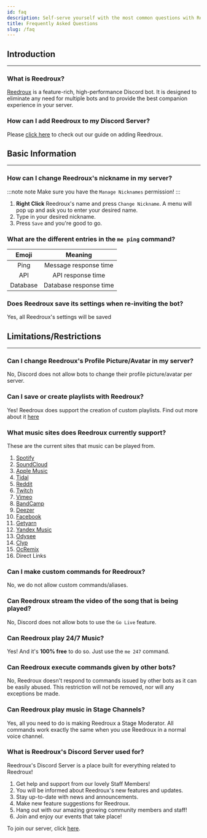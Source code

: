 ```yaml
---
id: faq
description: Self-serve yourself with the most common questions with Reedroux!
title: Frequently Asked Questions
slug: /faq
---
```


<!-- The start of the Introduction Section -->

## Introduction

---

### What is Reedroux?

[Reedroux](/) is a feature-rich, high-performance Discord bot. It is designed to eliminate any need for multiple bots and to provide the best companion experience in your server.

### How can I add Reedroux to my Discord Server?

Please [click here](/adding-mewwme) to check out our guide on adding Reedroux.

## Basic Information

---

### How can I change Reedroux's nickname in my server?

:::note note
Make sure you have the `Manage Nicknames` permission!
:::

1. **Right Click** Reedroux's name and press `Change Nickname`. A menu will pop up and ask you to enter your desired name.
2. Type in your desired nickname.
3. Press `Save` and you're good to go.

### What are the different entries in the `me ping` command?

|  Emoji   |        Meaning         |
| :------: | :--------------------: |
|   Ping   | Message response time  |
|   API    |   API response time    |
| Database | Database response time |

### Does Reedroux save its settings when re-inviting the bot?

Yes, all Reedroux's settings will be saved

<!-- The end of the Basic Information Section -->

<!-- The start of the Limitations/Restrictions Section -->

## Limitations/Restrictions

---

### Can I change Reedroux's Profile Picture/Avatar in my server?

No, Discord does not allow bots to change their profile picture/avatar per server.

### Can I save or create playlists with Reedroux?

Yes! Reedroux does support the creation of custom playlists. Find out more about it [here](playlists)

### What music sites does Reedroux currently support?

These are the current sites that music can be played from.

1. [Spotify](https://www.spotify.com/)
2. [SoundCloud](https://www.soundcloud.com/)
3. [Apple Music](https://music.apple.com)
4. [Tidal](https://tidal.com/)
5. [Reddit](https://reddit.com)
6. [Twitch](https://www.twitch.tv/)
7. [Vimeo](https://www.vimeo.com/)
8. [BandCamp](https://www.bandcamp.com)
9. [Deezer](https://www.deezer.com/us/)
10. [Facebook](https://www.facebook.com)
11. [Getyarn](https://getyarn.io/)
12. [Yandex Music](https://music.yandex.com)
13. [Odysee](https://odysee.com/)
14. [Clyp](https://www.clyp.it/)
15. [OcRemix](https://ocremix.org/)
16. Direct Links

### Can I make custom commands for Reedroux?

No, we do not allow custom commands/aliases.

### Can Reedroux stream the video of the song that is being played?

No, Discord does not allow bots to use the `Go Live` feature.

### Can Reedroux play 24/7 Music?

Yes! And it's **100% free** to do so. Just use the `me 247` command.

### Can Reedroux execute commands given by other bots?

No, Reedroux doesn't respond to commands issued by other bots as it can be easily abused. This restriction will not be removed, nor will any exceptions be made.

### Can Reedroux play music in Stage Channels?

Yes, all you need to do is making Reedroux a Stage Moderator. All commands work exactly the same when you use Reedroux in a normal voice channel.

### What is Reedroux's Discord Server used for?

Reedroux's Discord Server is a place built for everything related to Reedroux!

1. Get help and support from our lovely Staff Members!
2. You will be informed about Reedroux's new features and updates.
3. Stay up-to-date with news and announcements.
4. Make new feature suggestions for Reedroux.
5. Hang out with our amazing growing community members and staff!
6. Join and enjoy our events that take place!

To join our server, click [here](https://reedroux.biz/support).
